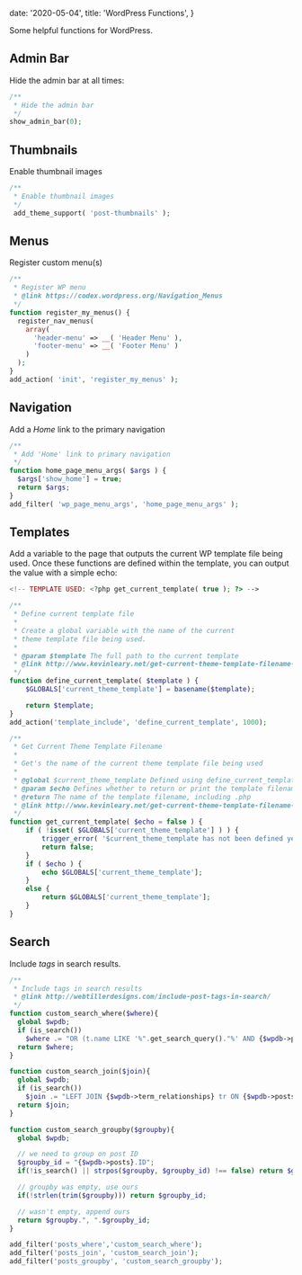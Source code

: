 
  date: '2020-05-04',
  title: 'WordPress Functions',
}

Some helpful functions for WordPress.

## Admin Bar

Hide the admin bar at all times:

```php
/**
 * Hide the admin bar
 */
show_admin_bar(0);
```

## Thumbnails

Enable thumbnail images

```php
/**
 * Enable thumbnail images
 */
 add_theme_support( 'post-thumbnails' );
```

## Menus

Register custom menu(s)

```php
/**
 * Register WP menu
 * @link https://codex.wordpress.org/Navigation_Menus
 */
function register_my_menus() {
  register_nav_menus(
    array(
      'header-menu' => __( 'Header Menu' ),
      'footer-menu' => __( 'Footer Menu' )
    )
  );
}
add_action( 'init', 'register_my_menus' );
```

## Navigation

Add a _Home_ link to the primary navigation

```php
/**
 * Add 'Home' link to primary navigation
 */
function home_page_menu_args( $args ) {
  $args['show_home'] = true;
  return $args;
}
add_filter( 'wp_page_menu_args', 'home_page_menu_args' );
```

## Templates

Add a variable to the page that outputs the current WP template file being used. Once these functions are defined within the template, you can output the value with a simple echo:

```php
<!-- TEMPLATE USED: <?php get_current_template( true ); ?> -->
```

```php
/**
 * Define current template file
 *
 * Create a global variable with the name of the current
 * theme template file being used.
 *
 * @param $template The full path to the current template
 * @link http://www.kevinleary.net/get-current-theme-template-filename-wordpress/
 */
function define_current_template( $template ) {
    $GLOBALS['current_theme_template'] = basename($template);

    return $template;
}
add_action('template_include', 'define_current_template', 1000);

/**
 * Get Current Theme Template Filename
 *
 * Get's the name of the current theme template file being used
 *
 * @global $current_theme_template Defined using define_current_template()
 * @param $echo Defines whether to return or print the template filename
 * @return The name of the template filename, including .php
 * @link http://www.kevinleary.net/get-current-theme-template-filename-wordpress/
 */
function get_current_template( $echo = false ) {
    if ( !isset( $GLOBALS['current_theme_template'] ) ) {
        trigger_error( '$current_theme_template has not been defined yet', E_USER_WARNING );
        return false;
    }
    if ( $echo ) {
        echo $GLOBALS['current_theme_template'];
    }
    else {
        return $GLOBALS['current_theme_template'];
    }
}
```

## Search

Include _tags_ in search results.

```php
/**
 * Include tags in search results
 * @link http://webtillerdesigns.com/include-post-tags-in-search/
 */
function custom_search_where($where){
  global $wpdb;
  if (is_search())
    $where .= "OR (t.name LIKE '%".get_search_query()."%' AND {$wpdb->posts}.post_status = 'publish')";
  return $where;
}

function custom_search_join($join){
  global $wpdb;
  if (is_search())
    $join .= "LEFT JOIN {$wpdb->term_relationships} tr ON {$wpdb->posts}.ID = tr.object_id INNER JOIN {$wpdb->term_taxonomy} tt ON tt.term_taxonomy_id=tr.term_taxonomy_id INNER JOIN {$wpdb->terms} t ON t.term_id = tt.term_id";
  return $join;
}

function custom_search_groupby($groupby){
  global $wpdb;

  // we need to group on post ID
  $groupby_id = "{$wpdb->posts}.ID";
  if(!is_search() || strpos($groupby, $groupby_id) !== false) return $groupby;

  // groupby was empty, use ours
  if(!strlen(trim($groupby))) return $groupby_id;

  // wasn't empty, append ours
  return $groupby.", ".$groupby_id;
}

add_filter('posts_where','custom_search_where');
add_filter('posts_join', 'custom_search_join');
add_filter('posts_groupby', 'custom_search_groupby');
```

